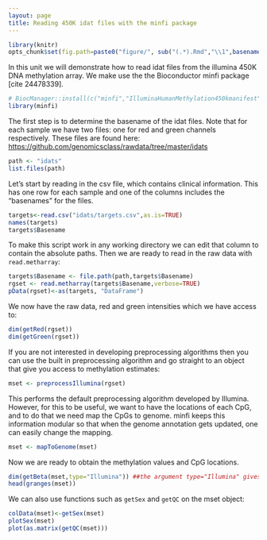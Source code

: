 ```yaml
---
layout: page
title: Reading 450K idat files with the minfi package
---
```


```r
library(knitr)
opts_chunk$set(fig.path=paste0("figure/", sub("(.*).Rmd","\\1",basename(knitr:::knit_concord$get('infile'))), "-"))
```

In this unit we will demonstrate how to read idat files from the illumina 450K DNA methylation array. We make use the the Bioconductor minfi package [cite 24478339].

```r
# BiocManager::install(c("minfi","IlluminaHumanMethylation450kmanifest","IlluminaHumanMethylation450kanno.ilmn12.hg19"))
library(minfi)
```

The first step is to determine the basename of the idat files. Note that for each sample we have two files: one for red and green channels respectively. These files are found here: <https://github.com/genomicsclass/rawdata/tree/master/idats>

```r
path <- "idats"
list.files(path)
```

Let's start by reading in the csv file, which contains clinical information. This has one row for each sample and one of the columns includes the "basenames" for the files.

```r
targets<-read.csv("idats/targets.csv",as.is=TRUE)
names(targets)
targets$Basename
```

To make this script work in any working directory  we can edit that column to contain the absolute paths. Then we are ready to read in the raw data with `read.metharray`:

```r
targets$Basename <- file.path(path,targets$Basename)
rgset <- read.metharray(targets$Basename,verbose=TRUE)
pData(rgset)<-as(targets, "DataFrame")
```

We now have the raw data, red and green intensities which we have access to:
```r
dim(getRed(rgset))
dim(getGreen(rgset))
```

If you are not interested in developing preprocessing algorithms then you can use the built in preprocessing algorithm and go straight to an object that give you access to methylation estimates:

```r
mset <- preprocessIllumina(rgset)
```

This performs the default preprocessing algorithm developed by Illumina. However, for this to be useful, we want to have the locations of each CpG, and to do that we need map the CpGs to genome. minfi keeps this information modular so that when the genome annotation gets updated, one can easily change the mapping. 
```r
mset <- mapToGenome(mset)
```

Now we are ready to obtain the methylation values and CpG locations.
 
```r
dim(getBeta(mset,type="Illumina")) ##the argument type="Illumina" gives us default procedure
head(granges(mset))
```

We can also use functions such as `getSex` and `getQC` on the mset object:
```r
colData(mset)<-getSex(mset)
plotSex(mset)
plot(as.matrix(getQC(mset)))
```
